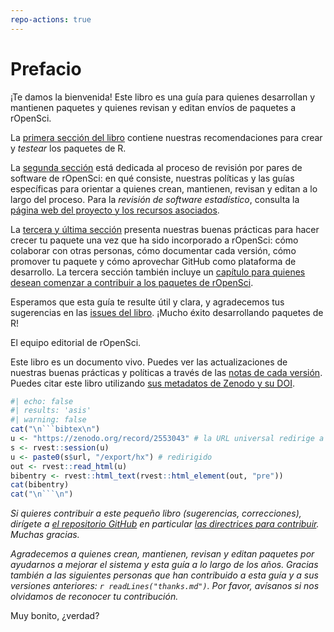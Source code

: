```yaml
---
repo-actions: true
---
```


# Prefacio {.unnumbered}

¡Te damos la bienvenida! Este libro es una guía para quienes desarrollan y mantienen paquetes y quienes revisan y editan envíos de paquetes a rOpenSci.

La [primera sección del libro](#building) contiene nuestras recomendaciones para crear y *testear* los paquetes de R.

La [segunda sección](#softwarereviewintro) está dedicada al proceso de revisión por pares de software de rOpenSci: en qué consiste, nuestras políticas y las guías específicas para orientar a quienes crean, mantienen, revisan y editan a lo largo del proceso.
Para la *revisión de software estadístico*, consulta la  [página web del proyecto y los recursos asociados](https://ropensci.org/stat-software-review/).

La [tercera y última sección](#collaboration) presenta nuestras buenas prácticas para hacer crecer tu paquete una vez que ha sido incorporado a rOpenSci: cómo colaborar con otras personas, cómo documentar cada versión, cómo promover tu paquete y cómo aprovechar GitHub como plataforma de desarrollo.
La tercera sección también incluye un [capítulo para quienes desean comenzar a contribuir a los paquetes de rOpenSci](#contributingguide).

Esperamos que esta guía te resulte útil y clara, y agradecemos tus sugerencias en las [issues del libro](https://github.com/ropensci/dev_guide/issues).
¡Mucho éxito desarrollando paquetes de R!

El equipo editorial de rOpenSci.

Este libro es un documento vivo.
Puedes ver las actualizaciones de nuestras buenas prácticas y políticas a través de las [notas de cada versión](#booknews).  
Puedes citar este libro utilizando [sus metadatos de Zenodo y su DOI](https://doi.org/10.5281/zenodo.2553043).

````r
#| echo: false
#| results: 'asis' 
#| warning: false
cat("\n```bibtex\n")
u <- "https://zenodo.org/record/2553043" # la URL universal redirige a la última
s <- rvest::session(u)
u <- paste0(s$url, "/export/hx") # redirigido
out <- rvest::read_html(u)
bibentry <- rvest::html_text(rvest::html_element(out, "pre"))
cat(bibentry)
cat("\n```\n")
````

*Si quieres contribuir a este pequeño libro (sugerencias, correcciones), dirígete a [el repositorio GitHub](https://github.com/ropensci/dev_guide) en particular [las directrices para contribuir](https://github.com/ropensci/dev_guide#contributing). Muchas gracias.*

*Agradecemos a quienes crean, mantienen, revisan y editan paquetes por ayudarnos a mejorar el sistema y esta guía a lo largo de los años. Gracias también a las siguientes personas que han contribuido a esta guía y a sus versiones anteriores: `r readLines("thanks.md")`. Por favor, avísanos si nos olvidamos de reconocer tu contribución.*

Muy bonito, ¿verdad?


